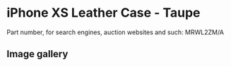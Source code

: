 
# iPhone XS Leather Case - Taupe

Part number, for search engines, auction websites and such: MRWL2ZM/A

## Image gallery

<div style={{ width: "768px" }}>
  <GalleryComponent
    images={[
      {
        original: "/everysource/MRWL2.webp",
        thumbnail: "/everypreview/MRWL2.webp",
      },
      {
        original: "/everysource/MRWL2_AV1_GOLD.webp",
        thumbnail: "/everypreview/MRWL2_AV1_GOLD.webp",
      },
      {
        original: "/everysource/MRWL2_AV1_SILVER.webp",
        thumbnail: "/everypreview/MRWL2_AV1_SILVER.webp",
      },
      {
        original: "/everysource/MRWL2_AV1_SPACE_GRAY.webp",
        thumbnail: "/everypreview/MRWL2_AV1_SPACE_GRAY.webp",
      },
      {
        original: "/everysource/MRWL2_AV2.webp",
        thumbnail: "/everypreview/MRWL2_AV2.webp",
      }
    ]}
  />
</div>